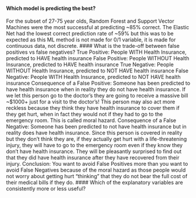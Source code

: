 #### Which model is predicting the best?
For the subset of 27-75 year olds, Random Forest and Support Vector Machines were the most successful at predicting ~85% correct. The Elastic Net had the lowest correct prediction rate of ~59% but this was to be expected as this ML method is not made for 0/1 variable, it is made for continuous data, not discrete.
#### What is the trade-off between false positives vs false negatives?
True Positive: People WITH Health Insurance, predicted to HAVE health insurance
False Positive: People WITHOUT Health Insurance, predicted to HAVE health insurance
True Negative: People WITHOUT Health Insurance, predicted to NOT HAVE health insurance
False Negative: People WITH Health Insurance, predicted to NOT HAVE health insurance
Consequence of a False Positive: Someone has been predicted to have health insurance when in reality they do not have health insurance. If we let this person go to the doctor's they are going to receive a massive bill ~$1000+ just for a visit to the doctor's! This person may also act more reckless because they think they have health insurance to cover them if they get hurt, when in fact they would not if they had to go to the emergency room. This is called moral hazard.
Consequence of a False Negative: Someone has been predicted to not have health insurance but in reality does have health insurance. Since this person is covered in reality but they don't think they are, if they actually get hurt with a life-threatening injury, they will have to go to the emergency room even if they know they don't have health insurance. They will be pleasantly surprised to find out that they did have health insurance after they have recovered from their injury.
Conclusion: You want to avoid False Positives more than you want to avoid False Negatives because of the moral hazard as those people would not worry about getting hurt "thinking" that they do not bear the full cost of their medical bills if they do.
#### Which of the explanatory variables are consistently more or less useful?